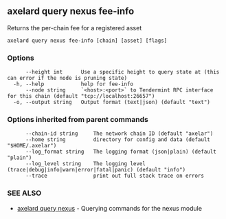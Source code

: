 ## axelard query nexus fee-info

Returns the per-chain fee for a registered asset

```
axelard query nexus fee-info [chain] [asset] [flags]
```

### Options

```
      --height int      Use a specific height to query state at (this can error if the node is pruning state)
  -h, --help            help for fee-info
      --node string     `<host>:<port>` to Tendermint RPC interface for this chain (default "tcp://localhost:26657")
  -o, --output string   Output format (text|json) (default "text")
```

### Options inherited from parent commands

```
      --chain-id string     The network chain ID (default "axelar")
      --home string         directory for config and data (default "$HOME/.axelar")
      --log_format string   The logging format (json|plain) (default "plain")
      --log_level string    The logging level (trace|debug|info|warn|error|fatal|panic) (default "info")
      --trace               print out full stack trace on errors
```

### SEE ALSO

- [axelard query nexus](/cli-docs/v0_32_0/axelard_query_nexus) - Querying commands for the nexus module
